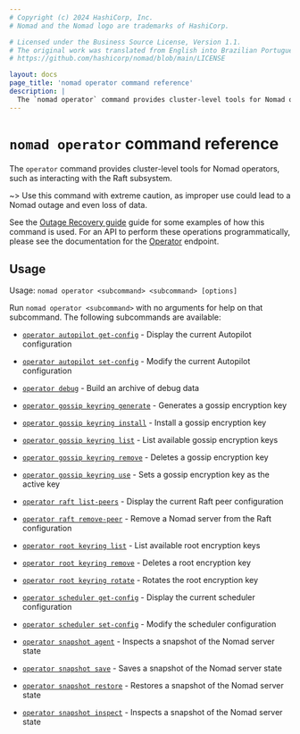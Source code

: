 ```yaml
---
# Copyright (c) 2024 HashiCorp, Inc.
# Nomad and the Nomad logo are trademarks of HashiCorp.

# Licensed under the Business Source License, Version 1.1.
# The original work was translated from English into Brazilian Portuguese.
# https://github.com/hashicorp/nomad/blob/main/LICENSE

layout: docs
page_title: 'nomad operator command reference'
description: |
  The `nomad operator` command provides cluster-level tools for Nomad operators.
---
```


# `nomad operator` command reference

The `operator` command provides cluster-level tools for Nomad operators, such
as interacting with the Raft subsystem.

~> Use this command with extreme caution, as improper use could lead to a Nomad
outage and even loss of data.

See the [Outage Recovery guide] guide for some examples of how this command is
used. For an API to perform these operations programmatically, please see the
documentation for the [Operator] endpoint.

## Usage

Usage: `nomad operator <subcommand> <subcommand> [options]`

Run `nomad operator <subcommand>` with no arguments for help on that subcommand.
The following subcommands are available:

- [`operator autopilot get-config`][get-config] - Display the current Autopilot
  configuration

- [`operator autopilot set-config`][set-config] - Modify the current Autopilot
  configuration

- [`operator debug`][debug] - Build an archive of debug data

- [`operator gossip keyring generate`][gossip_keyring_generate] - Generates a gossip encryption key

- [`operator gossip keyring install`][gossip_keyring_install] - Install a gossip encryption key

- [`operator gossip keyring list`][gossip_keyring_list] - List available gossip encryption keys

- [`operator gossip keyring remove`][gossip_keyring_remove] - Deletes a gossip encryption key

- [`operator gossip keyring use`][gossip_keyring_use] - Sets a gossip encryption key as the active key

- [`operator raft list-peers`][list] - Display the current Raft peer
  configuration

- [`operator raft remove-peer`][remove] - Remove a Nomad server from the Raft
  configuration

- [`operator root keyring list`][root_keyring_list] - List available root encryption keys

- [`operator root keyring remove`][root_keyring_remove] - Deletes a root encryption key

- [`operator root keyring rotate`][root_keyring_rotate] - Rotates the root encryption key

- [`operator scheduler get-config`][scheduler-get-config] - Display the current
  scheduler configuration

- [`operator scheduler set-config`][scheduler-set-config] - Modify the scheduler
  configuration

- [`operator snapshot agent`][snapshot-agent] <EnterpriseAlert inline /> - Inspects a snapshot of the Nomad server state

- [`operator snapshot save`][snapshot-save] - Saves a snapshot of the Nomad server state

- [`operator snapshot restore`][snapshot-restore] - Restores a snapshot of the Nomad server state

- [`operator snapshot inspect`][snapshot-inspect] - Inspects a snapshot of the Nomad server state

[debug]: /nomad/docs/commands/operator/debug 'Builds an archive of configuration and state'
[get-config]: /nomad/docs/commands/operator/autopilot/get-config 'Autopilot Get Config command'
[gossip_keyring_generate]: /nomad/docs/commands/operator/gossip/keyring-generate 'Generates a gossip encryption key'
[gossip_keyring_install]: /nomad/docs/commands/operator/gossip/keyring-install 'Install a gossip encryption key'
[gossip_keyring_list]: /nomad/docs/commands/operator/gossip/keyring-list 'List available gossip encryption keys'
[gossip_keyring_remove]: /nomad/docs/commands/operator/gossip/keyring-remove 'Deletes a gossip encryption key'
[gossip_keyring_use]: /nomad/docs/commands/operator/gossip/keyring-use 'Sets a gossip encryption key as the active key'
[list]: /nomad/docs/commands/operator/raft/list-peers 'Raft List Peers command'
[operator]: /nomad/api-docs/operator 'Operator API documentation'
[outage recovery guide]: /nomad/tutorials/manage-clusters/outage-recovery
[remove]: /nomad/docs/commands/operator/raft/remove-peer 'Raft Remove Peer command'
[root_keyring_list]: /nomad/docs/commands/operator/root/keyring-list 'List available root encryption keys'
[root_keyring_remove]: /nomad/docs/commands/operator/root/keyring-remove 'Deletes a root encryption key'
[root_keyring_rotate]: /nomad/docs/commands/operator/root/keyring-rotate 'Rotates the root encryption key'
[set-config]: /nomad/docs/commands/operator/autopilot/set-config 'Autopilot Set Config command'
[snapshot-save]: /nomad/docs/commands/operator/snapshot/save 'Snapshot Save command'
[snapshot-restore]: /nomad/docs/commands/operator/snapshot/restore 'Snapshot Restore command'
[snapshot-inspect]: /nomad/docs/commands/operator/snapshot/inspect 'Snapshot Inspect command'
[snapshot-agent]: /nomad/docs/commands/operator/snapshot/agent 'Snapshot Agent command'
[scheduler-get-config]: /nomad/docs/commands/operator/scheduler/get-config 'Scheduler Get Config command'
[scheduler-set-config]: /nomad/docs/commands/operator/scheduler/set-config 'Scheduler Set Config command'
